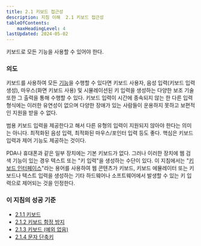 ```yaml
---
title: 2.1 키보드 접근성
description: 지침 이해  2.1 키보드 접근성
tableOfContents:
    maxHeadingLevel: 4
lastUpdated: 2024-05-02
---
```



<Card title="지침">
키보드로 모든 기능을 사용할 수 있어야 한다.
</Card>

### 의도

키보드를 사용하여 모든 [기능](../../../../glossary/functionality)을 수행할 수 있다면 키보드 사용자, 음성 입력(키보드 입력 생성), 마우스(화면 키보드 사용) 및 시뮬레이션된 키 입력을 생성하는 다양한 보조 기술 또한 그 출력을 통해 수행할 수 있다. 키보드 입력이 시간에 종속되지 않는 한 다른 입력 형식에는 이러한 유연성이 없으며 다양한 장애가 있는 사람들이 운용하지 못하고 보편적인 지원을 받을 수 없다.

범용 키보드 입력을 제공한다고 해서 다른 유형의 입력이 지원되지 않아야 한다는 의미는 아니다. 최적화된 음성 입력, 최적화된 마우스/포인터 입력 등도 좋다. 핵심은 키보드 입력과 제어 기능도 제공하는 것이다.

PDA나 휴대폰과 같은 일부 장치에는 기본 키보드가 없다. 그러나 이러한 장치에 웹 검색 기능이 있는 경우 텍스트 또는 "키 입력"을 생성하는 수단이 있다. 이 지침에서는 "[키보드 인터페이스](../../../../glossary/keyboard-interface)"라는 용어를 사용하여 웹 콘텐츠가 키보드, 키보드 에뮬레이터 또는 키보드나 텍스트 입력을 생성하는 기타 하드웨어나 소프트웨어에서 발생할 수 있는 키 입력으로 제어되는 것을 인정한다.

### 이 지침의 성공 기준

*   [2.1.1 키보드](../keyboard)
*   [2.1.2 키보드 함정 방지](../no-keyboard-trap)
*   [2.1.3 키보드 (예외 없음)](../keyboard-no-exception)
*   [2.1.4 문자 단축키](../character-key-shortcuts)


